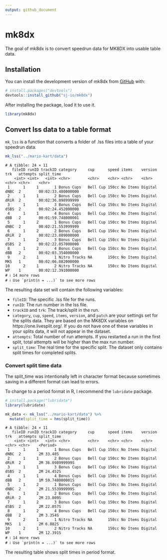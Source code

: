 ```yaml
---
output: github_document
---
```


<!-- README.md is generated from README.Rmd. Please edit that file -->

# mk8dx

<!-- badges: start -->
<!-- badges: end -->

The goal of mk8dx is to convert speedrun data for MK8DX into usable table data.

## Installation

You can install the development version of mk8dx from [GitHub](https://github.com/) with:

``` r
# install.packages("devtools")
devtools::install_github("sj-io/mk8dx")
```

After installing the package, load it to use it.

```r
library(mk8dx)
```


## Convert lss data to a table format

`mk_lss` is a function that converts a folder of .lss files into a table of your speedrun data.

```r
mk_lss("../mario-kart/data")
```

```
# A tibble: 24 × 11
   fileID runID trackID category     cup      speed items    version trk   attempts split_time        
    <int> <int>   <int> <chr>        <chr>    <chr> <chr>    <chr>   <chr> <chr>    <chr>             
 1      1     1       1 Bonus Cups   Bell Cup 150cc No Items Digital dNBC  2        00:02:33.480000000
 2      1     1       2 Bonus Cups   Bell Cup 150cc No Items Digital dRiR  2        00:02:36.098999999
 3      1     1       3 Bonus Cups   Bell Cup 150cc No Items Digital dSBS  2        00:02:24.452000000
 4      1     1       4 Bonus Cups   Bell Cup 150cc No Items Digital dBB   2        00:01:59.748000001
 5      1     2       1 Bonus Cups   Bell Cup 150cc No Items Digital dNBC  2        00:02:21.553999999
 6      1     2       2 Bonus Cups   Bell Cup 150cc No Items Digital dRiR  2        00:02:23.809000000
 7      1     2       3 Bonus Cups   Bell Cup 150cc No Items Digital dSBS  2        00:02:22.057000000
 8      1     2       4 Bonus Cups   Bell Cup 150cc No Items Digital dBB   2        00:02:03.354000000
 9      2     1       1 Nitro Tracks NA       150cc No Items Digital MKS   1        00:02:06.882000000
10      2     1       2 Nitro Tracks NA       150cc No Items Digital WP    1        00:02:12.391000000
# ℹ 14 more rows
# ℹ Use `print(n = ...)` to see more rows
```

The resulting data set will contain the following variables:

- `fileID`: The specific .lss file for the runs.
- `runID`: The run number in the lss file.
- `trackID` and `trk`: The track/split in the run.
- `category`, `cup`, `speed`, `items`, `version`, and `patch` are your settings set for the splits data. They are based on the MK8DX variables on https://one.livesplit.org/. If you do not have one of these variables in your splits data, it will not appear in the dataset. 
- `attempts`: Total number of run attempts. If you restarted a run in the first split, total attempts will be higher than the max run number.
- `split_time`: The real time for the specific split. The dataset only contains split times for completed splits.

### Convert split time data

The split_time was intentionally left in character format because sometimes saving in a different format can lead to errors.

To change to a period format in R, I recommend the `lubridate` package.

```r
# install.package("lubridate")
library(lubridate)

mk_data <- mk_lss("../mario-kart/data") %>% 
  mutate(split_time = hms(split_time))
```


```
# A tibble: 24 × 11
   fileID runID trackID category     cup      speed items    version trk   attempts split_time      
    <int> <int>   <int> <chr>        <chr>    <chr> <chr>    <chr>   <chr> <chr>    <Period>        
 1      1     1       1 Bonus Cups   Bell Cup 150cc No Items Digital dNBC  2        2M 33.48S       
 2      1     1       2 Bonus Cups   Bell Cup 150cc No Items Digital dRiR  2        2M 36.098999999S
 3      1     1       3 Bonus Cups   Bell Cup 150cc No Items Digital dSBS  2        2M 24.452S      
 4      1     1       4 Bonus Cups   Bell Cup 150cc No Items Digital dBB   2        1M 59.748000001S
 5      1     2       1 Bonus Cups   Bell Cup 150cc No Items Digital dNBC  2        2M 21.553999999S
 6      1     2       2 Bonus Cups   Bell Cup 150cc No Items Digital dRiR  2        2M 23.809S      
 7      1     2       3 Bonus Cups   Bell Cup 150cc No Items Digital dSBS  2        2M 22.057S      
 8      1     2       4 Bonus Cups   Bell Cup 150cc No Items Digital dBB   2        2M 3.354S       
 9      2     1       1 Nitro Tracks NA       150cc No Items Digital MKS   1        2M 6.882S       
10      2     1       2 Nitro Tracks NA       150cc No Items Digital WP    1        2M 12.391S      
# ℹ 14 more rows
# ℹ Use `print(n = ...)` to see more rows
```

The resulting table shows split times in period format.
